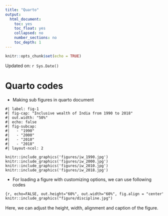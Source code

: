 ```yaml
---
title: "Quarto"
output:
  html_document:
    toc: yes
    toc_float: yes
    collapsed: no
    number_sections: no
    toc_depth: 1
---
```


```r
knitr::opts_chunk$set(echo = TRUE)
```

Updated on: `r Sys.Date()`

# Quarto codes

- Making sub figures in quarto document

```
#| label: fig-1
#| fig-cap: "Inclusive wealth of India from 1990 to 2018"
#| out.width: "50%"
#| echo: false
#| fig-subcap: 
#|   - "1990"
#|   - "2000"
#|   - "2010"
#|   - "2018"
#| layout-ncol: 2

knitr::include_graphics('figures/iw_1990.jpg')
knitr::include_graphics('figures/iw_2000.jpg')
knitr::include_graphics('figures/iw_2010.jpg')
knitr::include_graphics('figures/iw_2018.jpg')
```

- For loading a figure with customizing options, we can use following codes

```txt
{r, echo=FALSE, out.height="60%", out.width="60%", fig.align = "center", fig.cap="Discipline"}
knitr::include_graphics("figure/discipline.jpg")
```
Here, we can adjust the height, width, alignment and caption of the figure.

